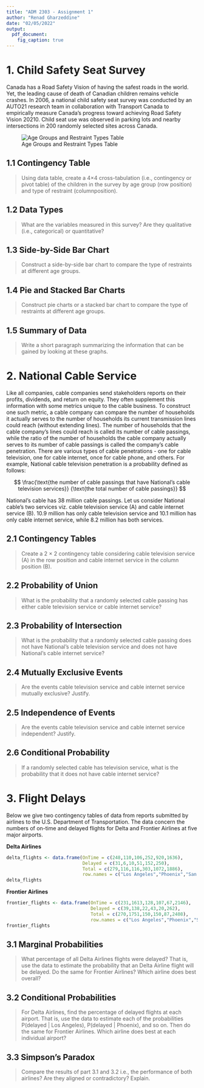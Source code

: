 ```yaml
---
title: "ADM 2303 - Assignment 1"
author: "Renad Gharzeddine"
date: "02/05/2022"
output:
  pdf_document:
    fig_caption: true
---
```


# 1. Child Safety Seat Survey
Canada has a Road Safety Vision of having the safest roads in the world. Yet, the leading cause of death of Canadian children remains vehicle crashes. In 2006, a national child safety seat survey was conducted by an AUTO21 research team in collaboration with Transport Canada to empirically measure Canada’s progress toward achieving Road Safety Vision 20210. Child seat use was observed in parking lots and nearby intersections in 200 randomly selected sites across Canada.

![Age Groups and Restraint Types Table](./figures/age_groups.png)

## 1.1 Contingency Table
>Using data table, create a 4×4 cross-tabulation (i.e., contingency or pivot table) of the children in the survey by age group (row position) and type of restraint (columnposition).

## 1.2 Data Types
>What are the variables measured in this survey? Are they qualitative (i.e., categorical) or quantitative?

## 1.3 Side-by-Side Bar Chart
>Construct a side-by-side bar chart to compare the type of restraints at different age groups.

## 1.4 Pie and Stacked Bar Charts
>Construct pie charts or a stacked bar chart to compare the type of restraints at different age groups.

## 1.5 Summary of Data
>Write a short paragraph summarizing the information that can be gained by looking at these graphs.

# 2. National Cable Service
Like all companies, cable companies send stakeholders reports on their profits, dividends, and return on equity. They often supplement this information with some metrics unique to the cable business. To construct one such metric, a cable company can compare the number of households it actually serves to the number of households its current transmission lines could reach (without extending lines). The number of households that the cable company’s lines could reach is called its number of cable passings, while the ratio of the number of households the cable company actually serves to its number of cable passings is called the company’s cable penetration. There are various types of cable penetrations - one for cable television, one for cable internet, once for cable phone, and others. For example, National cable television penetration is a probability defined as follows:

$$
\frac{\text{the number of cable passings that have National’s cable television services}}
{\text{the total number of cable passings}}
$$

National’s cable has 38 million cable passings. Let us consider National cable’s two services viz. cable television service (A) and cable internet service (B). 10.9 million has only cable television service and 10.1 million has only cable internet service, while 8.2 million has both services.

## 2.1 Contingency Tables
>Create a 2 × 2 contingency table considering cable television service (A) in the row position and cable internet service in the column position (B).

## 2.2 Probability of Union
>What is the probability that a randomly selected cable passing has either cable television service or cable internet service?

## 2.3 Probability of Intersection
>What is the probability that a randomly selected cable passing does not have National’s cable television service and does not have National’s cable internet service?

## 2.4 Mutually Exclusive Events
>Are the events cable television service and cable internet service mutually exclusive? Justify.

## 2.5 Independence of Events
>Are the events cable television service and cable internet service independent? Justify.


## 2.6 Conditional Probability
>If a randomly selected cable has television service, what is the probability that it does not have cable internet service?


# 3. Flight Delays
Below we give two contingency tables of data from reports submitted by airlines to the U.S.
Department of Transportation. The data concern the numbers of on-time and delayed flights
for Delta and Frontier Airlines at five major airports.

\center __Delta Airlines__ \center


```r
delta_flights <- data.frame(OnTime = c(248,110,106,252,920,1636),
                            Delayed = c(31,6,10,51,152,250),
                            Total = c(279,116,116,303,1072,1886),
                            row.names = c("Los Angeles","Phoenix","San Diego","San Francisco","Seattle","Total"))
delta_flights
```

\center __Frontier Airlines__ \center

```r
frontier_flights <- data.frame(OnTime = c(231,1613,128,107,67,2146),
                               Delayed = c(39,138,22,43,20,262),
                               Total = c(270,1751,150,150,87,2408),
                               row.names = c("Los Angeles","Phoenix","San Diego","San Francisco","Seattle","Total")) # Creating dataframe for Frontier Airlines' flight data
frontier_flights
```

## 3.1 Marginal Probabilities
>What percentage of all Delta Airlines flights were delayed? That is, use the data to estimate the probability that an Delta Airline flight will be delayed. Do the same for Frontier Airlines? Which airline does best overall?

## 3.2 Conditional Probabilities
>For Delta Airlines, find the percentage of delayed flights at each airport. That is, use the data to estimate each of the probabilities P(delayed | Los Angeles), P(delayed | Phoenix), and so on. Then do the same for Frontier Airlines. Which airline does best at each individual airport?

## 3.3 Simpson's Paradox
>Compare the results of part 3.1 and 3.2 i.e., the performance of both airlines? Are they aligned or contradictory? Explain.
